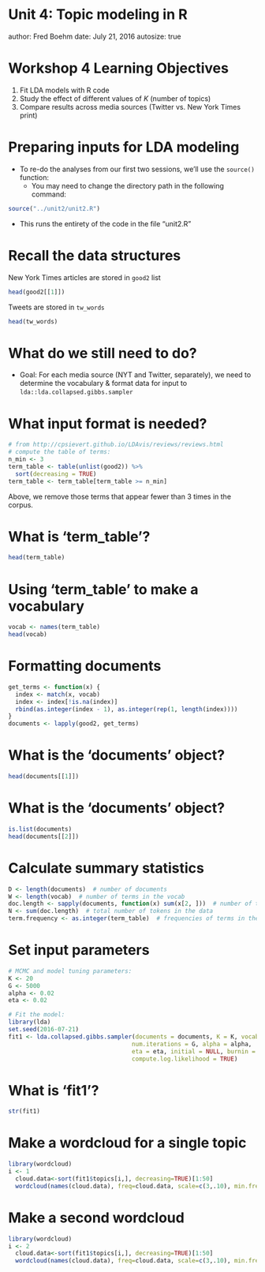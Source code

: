 Unit 4: Topic modeling in R
===============================
author: Fred Boehm
date: July 21, 2016
autosize: true


Workshop 4 Learning Objectives
=========

1. Fit LDA models with R code
2. Study the effect of different values of $K$ (number of topics)
3. Compare results across media sources (Twitter vs. New York Times print)




Preparing inputs for LDA modeling
====

- To re-do the analyses from our first two sessions, we'll use the `source()` function:
  - You may need to change the directory path in the following command:

```r
source("../unit2/unit2.R")
```

- This runs the entirety of the code in the file "unit2.R"


Recall the data structures 
====

New York Times articles are stored in `good2` list

```r
head(good2[[1]])
```

Tweets are stored in `tw_words`

```r
head(tw_words)
```


What do we still need to do?
====

- Goal: For each media source (NYT and Twitter, separately), we need to determine the vocabulary & format data for input to `lda::lda.collapsed.gibbs.sampler`





What input format is needed?
====

```r
# from http://cpsievert.github.io/LDAvis/reviews/reviews.html
# compute the table of terms:
n_min <- 3
term_table <- table(unlist(good2)) %>% 
  sort(decreasing = TRUE)
term_table <- term_table[term_table >= n_min]
```

Above, we remove those terms that appear fewer than 3 times in the corpus.

What is 'term_table'?
====

```r
head(term_table)
```


Using 'term_table' to make a vocabulary
===

```r
vocab <- names(term_table)
head(vocab)
```



Formatting documents
===

```r
get_terms <- function(x) {
  index <- match(x, vocab)
  index <- index[!is.na(index)]
  rbind(as.integer(index - 1), as.integer(rep(1, length(index))))
}
documents <- lapply(good2, get_terms)
```

What is the 'documents' object?
===

```r
head(documents[[1]])
```



What is the 'documents' object?
===

```r
is.list(documents)
head(documents[[2]])
```


Calculate summary statistics 
===

```r
D <- length(documents)  # number of documents 
W <- length(vocab)  # number of terms in the vocab
doc.length <- sapply(documents, function(x) sum(x[2, ]))  # number of tokens per document 
N <- sum(doc.length)  # total number of tokens in the data 
term.frequency <- as.integer(term_table)  # frequencies of terms in the corpus
```


Set input parameters
===

```r
# MCMC and model tuning parameters:
K <- 20
G <- 5000
alpha <- 0.02
eta <- 0.02
```




```r
# Fit the model:
library(lda)
set.seed(2016-07-21)
fit1 <- lda.collapsed.gibbs.sampler(documents = documents, K = K, vocab = vocab, 
                                   num.iterations = G, alpha = alpha, 
                                   eta = eta, initial = NULL, burnin = 1000,
                                   compute.log.likelihood = TRUE)
```

What is 'fit1'?
===

```r
str(fit1)
```


Make a wordcloud for a single topic
====
```r
library(wordcloud)
i <- 1
  cloud.data<-sort(fit1$topics[i,], decreasing=TRUE)[1:50]
  wordcloud(names(cloud.data), freq=cloud.data, scale=c(3,.10), min.freq=1, rot.per=0, random.order=FALSE)
```


Make a second wordcloud
====
```r
library(wordcloud)
i <- 2
  cloud.data<-sort(fit1$topics[i,], decreasing=TRUE)[1:50]
  wordcloud(names(cloud.data), freq=cloud.data, scale=c(3,.10), min.freq=1, rot.per=0, random.order=FALSE)
```


